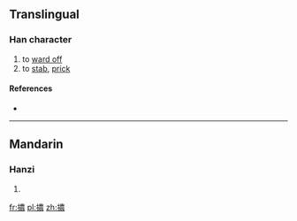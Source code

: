 ==Translingual==

===Han character===
{{Han char|rn=64|rad=手|as=13|sn=16|four=5503<sub>2</sub>|canj=手廿田女 (QTWV)|ids=⿰[[扌]][[農]]}}

# to [[ward off]]
# to [[stab]], [[prick]]

====References====
* {{Han ref|kx=0457.300|dkj=12786|dj=0806.140|hdz=31969.020|uh=64C3|ud=25795|bh=E9AB|bd=59819}}

----

==Mandarin==

===Hanzi===
{{cmn-hanzi|pin=[[kuǒ]] ([[kuo3]]), [[zhái]] ([[zhai2]])|wg=[[k'uo3|k'uo<sup>3</sup>]], [[chai2|chai<sup>2</sup>]]}}

# {{defn|lang=cmn|sort=手13}}

[[fr:擃]]
[[pl:擃]]
[[zh:擃]]